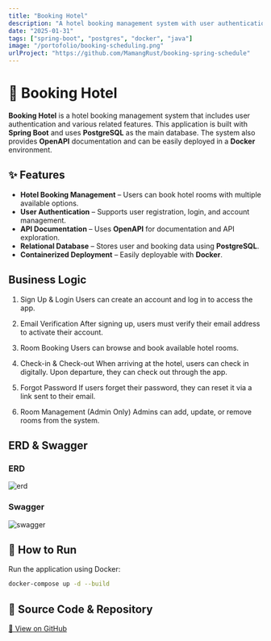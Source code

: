 ```yaml
---
title: "Booking Hotel"
description: "A hotel booking management system with user authentication, built using Spring Boot and PostgreSQL, running in a Docker environment."
date: "2025-01-31"
tags: ["spring-boot", "postgres", "docker", "java"]
image: "/portofolio/booking-scheduling.png"
urlProject: "https://github.com/MamangRust/booking-spring-schedule"
---
```



# 🏨 Booking Hotel

**Booking Hotel** is a hotel booking management system that includes user authentication and various related features. This application is built with **Spring Boot** and uses **PostgreSQL** as the main database. The system also provides **OpenAPI** documentation and can be easily deployed in a **Docker** environment.

## ✨ Features

- **Hotel Booking Management** – Users can book hotel rooms with multiple available options.
- **User Authentication** – Supports user registration, login, and account management.
- **API Documentation** – Uses **OpenAPI** for documentation and API exploration.
- **Relational Database** – Stores user and booking data using **PostgreSQL**.
- **Containerized Deployment** – Easily deployable with **Docker**.



## Business Logic

1. Sign Up & Login
    Users can create an account and log in to access the app.

2. Email Verification
    After signing up, users must verify their email address to activate their account.

3. Room Booking
    Users can browse and book available hotel rooms.

4. Check-in & Check-out
    When arriving at the hotel, users can check in digitally.
    Upon departure, they can check out through the app.

5. Forgot Password
    If users forget their password, they can reset it via a link sent to their email.

6. Room Management (Admin Only)
    Admins can add, update, or remove rooms from the system.


## ERD & Swagger

### ERD

<img src="https://github.com/MamangRust/booking-spring-schedule/raw/main/images/erd_booking.png?raw=true" width={600} height={400} alt="erd" />


### Swagger
<img src="https://github.com/MamangRust/booking-spring-schedule/raw/main/images/swagger.png?raw=true" width={600} height={400} alt="swagger" />


## 🚀 How to Run

Run the application using Docker:

```sh
docker-compose up -d --build
```

## 🔗 Source Code & Repository
[📌 View on GitHub](https://github.com/MamangRust/booking-spring-schedule)

